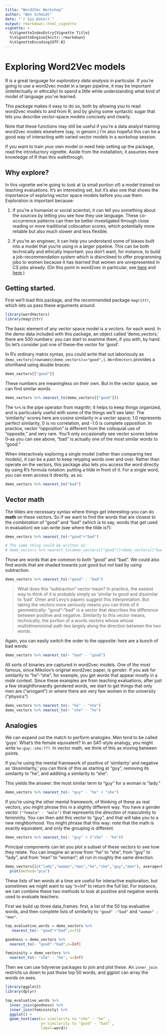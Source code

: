 ```yaml
---
title: "Word2Vec Workshop"
author: "Ben Schmidt"
date: "`r Sys.Date()`"
output: rmarkdown::html_vignette
vignette: >
  %\VignetteIndexEntry{Vignette Title}
  %\VignetteEngine{knitr::rmarkdown}
  %\VignetteEncoding{UTF-8}
---
```


# Exploring Word2Vec models

R is a great language for *exploratory data analysis* in particular. If you're going to use a word2vec model in a larger pipeline, it may be important (intellectually or ethically) to spend a little while understanding what kind of model of language you've learned.

This package makes it easy to do so, both by allowing you to read word2vec models to and from R, and by giving some syntactic sugar that lets you describe vector-space models concisely and clearly.

Note that these functions may still be useful if you're a data analyst training word2vec models elsewhere (say, in gensim.) I'm also hopeful this can be a good way of interacting with varied vector models in a workshop session.

If you want to train your own model or need help setting up the package, read the introductory vignette. Aside from the installation, it assumes more knowledge of R than this walkthrough.

## Why explore?

In this vignette we're going to look at (a small portion of) a model trained on teaching evaluations. It's an interesting set, but it's also one that shows the importance of exploring vector space models before you use them. Exploration is important because:

1. If you're a humanist or social scientist, it can tell you something about the *sources* by letting you see how they use language. These co-occurrence patterns can then be better investigated through close reading or more traditional collocation scores, which potentially more reliable but also much slower and less flexible.

2. If you're an engineer, it can help you understand some of biases built into a model that you're using in a larger pipeline. This can be both technically and ethically important: you don't want, for instance, to build a job-recommendation system which is disinclined to offer programming jobs to women because it has learned that women are unrepresented in CS jobs already.
(On this point in word2vec in particular, see [here](https://freedom-to-tinker.com/blog/randomwalker/language-necessarily-contains-human-biases-and-so-will-machines-trained-on-language-corpora/) and [here](https://arxiv.org/abs/1607.06520).)

## Getting started.

First we'll load this package, and the recommended package `magrittr`, which lets us pass these arguments around.

```r
library(wordVectors)
library(magrittr)
```

The basic element of any vector space model is a *vectors.* for each word. In the demo data included with this package, an object called 'demo_vectors,' there are 500 numbers: you can start to examine them, if you with, by hand. So let's consider just one of these--the vector for 'good'.

In R's ordinary matrix syntax, you could write that out laboriously as `demo_vectors[rownames(demo_vectors)=="good",]`. `WordVectors` provides a shorthand using double braces:

```r
demo_vectors[["good"]]
```

These numbers are meaningless on their own. But in the vector space, we can find similar words.

```r
demo_vectors %>% nearest_to(demo_vectors[["good"]])
```

The `%>%` is the pipe operator from magrittr; it helps to keep things organized, and is particularly useful with some of the things we'll see later. The 'similarity' scores here are cosine similarity in a vector space; 1.0 represents perfect similarity, 0 is no correlation, and -1.0 is complete opposition. In practice, vector "opposition" is different from the colloquial use of "opposite," and very rare. You'll only occasionally see vector scores below 0--as you can see above, "bad" is actually one of the most similar words to "good."

When interactively exploring a single model (rather than comparing *two* models), it can be a pain to keep retyping words over and over. Rather than operate on the vectors, this package also lets you access the word directly by using R's formula notation: putting a tilde in front of it. For a single word, you can even access it directly, as so.

```r
demo_vectors %>% nearest_to("bad")
```

## Vector math

The tildes are necessary syntax where things get interesting--you can do **math** on these vectors. So if we want to find the words that are closest to the *combination* of "good" and "bad" (which is to say, words that get used in evaluation) we can write (see where the tilde is?):

```r

demo_vectors %>% nearest_to(~"good"+"bad")

# The same thing could be written as:
# demo_vectors %>% nearest_to(demo_vectors[["good"]]+demo_vectors[["bad"]])
```

Those are words that are common to both "good" and "bad". We could also find words that are shaded towards just good but *not* bad by using subtraction.

```r
demo_vectors %>% nearest_to(~"good" - "bad")
```

> What does this "subtraction" vector mean? 
> In practice, the easiest way to think of it is probably simply as 'similar to 
> good and dissimilar to 'bad'. Omer and Levy's papers suggest this interpretation.
> But taking the vectors more seriously means you can think of it geometrically: "good"-"bad" is
> a vector that describes the difference between positive and negative.
> Similarity to this vector means, technically, the portion of a words vectors whose
> whose multidimensional path lies largely along the direction between the two words. 

Again, you can easily switch the order to the opposite: here are a bunch of bad words:

```r
demo_vectors %>% nearest_to(~ "bad" - "good")
```

All sorts of binaries are captured in word2vec models. One of the most famous, since Mikolov's original word2vec paper, is *gender*. If you ask for similarity to "he"-"she", for example, you get words that appear mostly in a *male* context. Since these examples are from teaching evaluations, after just a few straightforwardly gendered words, we start to get things that only men are ("arrogant") or where there are very few women in the university ("physics")

```r
demo_vectors %>% nearest_to(~ "he" - "she")
demo_vectors %>% nearest_to(~ "she" - "he")
```

## Analogies

We can expand out the match to perform analogies. Men tend to be called 'guys'. 
What's the female equivalent?
In an SAT-style analogy, you might write `he:guy::she:???`.
In vector math, we think of this as moving between points. 

If you're using the mental framework of positive of 'similarity' and
negative as 'dissimilarity,' you can think of this as starting at "guy",
removing its similarity to "he", and additing a similarity to "she".

This yields the answer: the most similar term to "guy" for a woman is "lady."

```r
demo_vectors %>% nearest_to(~ "guy" - "he" + "she")
```

If you're using the other mental framework, of thinking of these as real vectors, 
you might phrase this in a slightly different way.
You have a gender vector `("female" - "male")` that represents the *direction* of masculinity 
to femininity. You can then add this vector to "guy", and that will take you to a new neighborhood. You might phrase that this way: note that the math is exactly equivalent, and
only the grouping is different.

```r
demo_vectors %>% nearest_to(~ "guy" + ("she" - "he"))
```

Principal components can let you plot a subset of these vectors to see how they relate. You can imagine an arrow from "he" to "she", from "guy" to "lady", and from "man" to "woman"; all run in roughly the same direction.

```r

demo_vectors[[c("lady","woman","man","he","she","guy","man"), average=F]] %>% 
  plot(method="pca")

```

These lists of ten words at a time are useful for interactive exploration, but sometimes we might want to say 'n=Inf' to return the full list. For instance, we can combine these two methods to look at positive and negative words used to evaluate teachers. 

First we build up three data_frames: first, a list of the 50 top evaluative words, and then complete lists of similarity to `"good" -"bad"` and `"woman" - "man"`. 

```r
top_evaluative_words = demo_vectors %>% 
   nearest_to(~ "good"+"bad",n=75)

goodness = demo_vectors %>% 
  nearest_to(~ "good"-"bad",n=Inf) 

femininity = demo_vectors %>% 
  nearest_to(~ "she" - "he", n=Inf)
```

Then we can use tidyverse packages to join and plot these.
An `inner_join` restricts us down to just those top 50 words, and ggplot
can array the words on axes.

```r
library(ggplot2)
library(dplyr)

top_evaluative_words %>%
  inner_join(goodness) %>%
  inner_join(femininity) %>%
  ggplot() + 
  geom_text(aes(x=`similarity to "she" - "he"`,
                y=`similarity to "good" - "bad"`,
                label=word))
```

